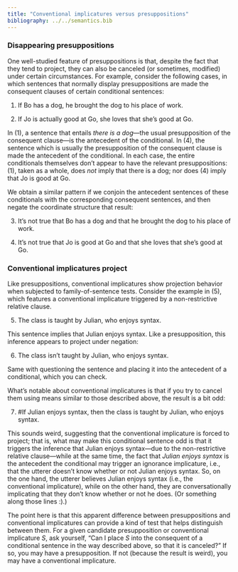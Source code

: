 ```yaml
---
title: "Conventional implicatures versus presuppositions"
bibliography: ../../semantics.bib
---
```


### Disappearing presuppositions

One well-studied feature of presuppositions is that, despite the fact that they tend to project, they can also be canceled (or sometimes, modified) under certain circumstances.
For example, consider the following cases, in which sentences that normally display presuppositions are made the consequent clauses of certain conditional sentences:

(@ex-def-conditional) If Bo has a dog, he brought [the dog]{.gb-orange} to his place of work.

(@ex-love-conditional) If Jo is actually good at Go, she [loves]{.gb-orange} that she's good at Go.

In (@ex-def-conditional), a sentence that entails *there is a dog*---the usual presupposition of the consequent clause---is the antecedent of the conditional.
In (@ex-love-conditional), the sentence which is usually the presupposition of the consequent clause is made the antecedent of the conditional.
In each case, the entire conditionals themselves don't appear to have the relevant presuppositions:
(@ex-def-conditional), taken as a whole, does *not* imply that there is a dog;
nor does (@ex-love-conditional) imply that Jo is good at Go.

We obtain a similar pattern if we conjoin the antecedent sentences of these conditionals with the corresponding consequent sentences, and then negate the coordinate structure that result:

(@ex-def-negated) It's not true that Bo has a dog and that he brought [the dog]{.gb-orange} to his place of work.

(@ex-love-conditional) It's not true that Jo is good at Go and that she [loves]{.gb-orange} that she's good at Go.

### Conventional implicatures project

Like presuppositions, conventional implicatures show projection behavior when subjected to family-of-sentence tests.
Consider the example in (@ex-nrrc), which features a conventional implicature triggered by a non-restrictive relative clause.

(@ex-nrrc) The class is taught by Julian[, who enjoys syntax]{.gb-red}.

This sentence implies that Julian enjoys syntax.
Like a presupposition, this inference appears to project under negation:

(@ex-nrrc-negated) The class isn't taught by Julian[, who enjoys syntax]{.gb-red}.

Same with questioning the sentence and placing it into the antecedent of a conditional, which you can check.

What's notable about conventional implicatures is that if you try to cancel them using means similar to those described above, the result is a bit odd:

(@ex-nrrc-conditional) \#If Julian enjoys syntax, then the class is taught by Julian[, who enjoys syntax]{.gb-red}.

This sounds weird, suggesting that the conventional implicature is forced to project;
that is, what may make this conditional sentence odd is that it triggers the inference that Julian enjoys syntax---due to the non-restrictive relative clause---while at the same time, the fact that *Julian enjoys syntax* is the antecedent the conditional may trigger an ignorance implicature, i.e., that the utterer doesn't know whether or not Julian enjoys syntax.
So, on the one hand, the utterer believes Julian enjoys syntax (i.e., the conventional implicature), while on the other hand, they are conversationally implicating that they don't know whether or not he does.
(Or something along those lines :).)

The point here is that this apparent difference between presuppositions and conventional implicatures can provide a kind of test that helps distinguish between them.
For a given candidate presupposition or conventional implicature $S$, ask yourself, "Can I place $S$ into the consequent of a conditional sentence in the way described above, so that it is canceled?"
If so, you may have a presupposition.
If not (because the result is weird), you may have a conventional implicature.
